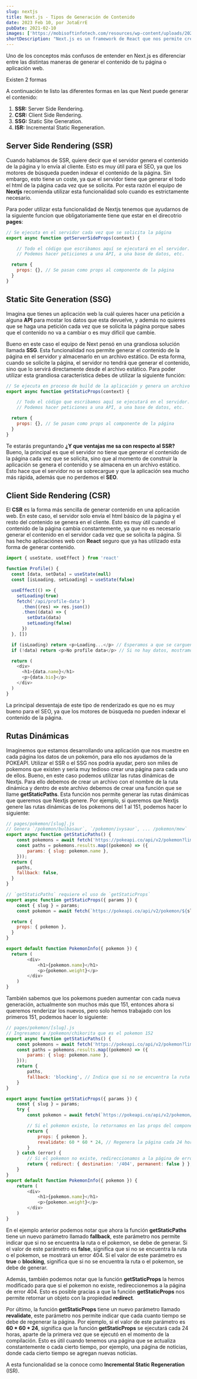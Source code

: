 ```yaml
---
slug: nextjs
title: Next.js - Tipos de Generación de Contenido
date: 2023 Feb 10, por JotaErrE
pubDate: 2021-02-10
images: ['https://mobisoftinfotech.com/resources/wp-content/uploads/2022/04/next-JS-framework.png']
shortDescription: "Next.js es un framework de React que nos permite crear aplicaciones web de forma sencilla y rápida. En este artículo veremos las diferentes formas de generar contenido en Next.js: SSG, SSR, ISR y SPA."
---
```


Uno de los conceptos más confusos de entender en Next.js es diferenciar entre las distintas maneras de generar el contenido de tu página o aplicación web.

Existen 2 formas 

A continuación te listo las diferentes formas en las que Next puede generar el contenido:

1. **SSR:** Server Side Rendering.
2. **CSR:** Client Side Rendering.
3. **SSG:** Static Site Generation.
4. **ISR:** Incremental Static Regeneration.

## Server Side Rendering (SSR)
Cuando hablamos de SSR, quiere decir que el servidor genera el contenido de la página y lo envía al cliente. Esto es muy útil para el SEO, ya que los motores de búsqueda pueden indexar el contenido de la página. Sin embargo, esto tiene un coste, ya que el servidor tiene que generar el todo el html de la página cada vez que se solicita. Por esta razón el equipo de **Nextjs** recomienda utilizar esta funcionalidad solo cuando es estrictamente necesario.

Para poder utilizar esta funcionalidad de Nextjs tenemos que ayudarnos de la siguiente funcion que obligatoriamente tiene que estar en el direcotrio **pages**:

```js
// Se ejecuta en el servidor cada vez que se solicita la página
export async function getServerSideProps(context) {

	// Todo el código que escribamos aquí se ejecutará en el servidor.
	// Podemos hacer peticiones a una API, a una base de datos, etc.

  return {
    props: {}, // Se pasan como props al componente de la página
  }
}
```

## Static Site Generation (SSG)
Imagina que tienes un aplicación web la cuál quieres hacer una petición a alguna **API** para mostar los datos que esta devuelve, y además no quieres que se haga una petición cada vez que se solicita la página porque sabes que el contenido no va a cambiar o es muy difícil que cambie.

Bueno en este caso el equipo de Next pensó en una grandiosa solución llamada **SSG**. Esta funcionalidad nos permite generar el contenido de la página en el servidor y almacenarlo en un archivo estático. De esta forma, cuando se solicite la página, el servidor no tendrá que generar el contenido, sino que lo servirá directamente desde el archivo estático. Para  poder utilizar esta grandiosa característica debes de utilizar la siguiente función:

```js
// Se ejecuta en proceso de build de la aplicación y genera un archivo estático
export async function getStaticProps(context) {

	// Todo el código que escribamos aquí se ejecutará en el servidor.
	// Podemos hacer peticiones a una API, a una base de datos, etc.

  return {
	props: {}, // Se pasan como props al componente de la página
  }
}
```
Te estarás preguntando **¿Y que ventajas me sa con respecto al SSR?** Bueno, la principal es que el servidor no tiene que generar el contenido de la página cada vez que se solicita, sino que al momento de construir la aplicación se genera el contenido y se almacena en un archivo estático. Esto hace que el servidor no se sobrecargue y que la aplicación sea mucho más rápida, además que no perdemos el **SEO**.


## Client Side Rendering (CSR)
El **CSR** es la forma más sencilla de generar contenido en una aplicación web. En este caso, el servidor solo envía el html básico de la página y el resto del contenido se genera en el cliente. Esto es muy útil cuando el contenido de la página cambia constantemente, ya que no es necesario generar el contenido en el servidor cada vez que se solicita la página. Si has hecho aplicaciónes web con **React** seguro que ya has utilizado esta forma de generar contenido.
```js
import { useState, useEffect } from 'react'

function Profile() {
  const [data, setData] = useState(null)
  const [isLoading, setLoading] = useState(false)

  useEffect(() => {
    setLoading(true)
    fetch('/api/profile-data')
      .then((res) => res.json())
      .then((data) => {
        setData(data)
        setLoading(false)
      })
  }, [])

  if (isLoading) return <p>Loading...</p> // Esperamos a que se carguen los datos
  if (!data) return <p>No profile data</p> // Si no hay datos, mostramos un mensaje de error

  return (
    <div>
      <h1>{data.name}</h1>
      <p>{data.bio}</p>
    </div>
  )
}
```

La principal desventaja de este tipo de renderizado es que no es muy bueno para el SEO, ya que los motores de búsqueda no pueden indexar el contenido de la página.

## Rutas Dinámicas

Imaginemos que estamos desarrollando una aplicación que nos muestre en cada página los datos de un pokemón, para ello nos ayudamos de la POKEAPI. Utilizar el SSR o el SSG nos podría ayudar, pero son miles de pokemons que existen y sería muy tedioso crear una página para cada uno de ellos. Bueno, en este caso podemos utilizar las rutas dinámicas de Nextjs. Para ello debemos de crear un archivo con el nombre de la ruta dinámica y dentro de este archivo debemos de crear una función que se llame **getStaticPaths**. Esta función nos permite generar las rutas dinámicas que queremos que Nextjs genere. Por ejemplo, si queremos que Nextjs genere las rutas dinámicas de los pokemons del 1 al 151, podemos hacer lo siguiente:

```js
// pages/pokemon/[slug].js
// Genera `/pokemon/bulbasaur`, `/pokemon/ivysaur`, ... /pokemon/mew`
export async function getStaticPaths() {
	const pokemons = await fetch('https://pokeapi.co/api/v2/pokemon?limit=151').then((res) => res.json())
	const paths = pokemons.results.map((pokemon) => ({
		params: { slug: pokemon.name },
	}));
  return {
    paths,
    fallback: false,
  }
}

// `getStaticPaths` requiere el uso de `getStaticProps`
export async function getStaticProps({ params }) {
	const { slug } = params;
	const pokemon = await fetch(`https://pokeapi.co/api/v2/pokemon/${slug}`).then((res) => res.json())

  return {
    props: { pokemon },
  }
}

export default function PokemonInfo({ pokemon }) {
  return (
		<div>
			<h1>{pokemon.name}</h1>
			<p>{pokemon.weight}</p>
		</div>
	)
}
```

También sabemos que los pokemons pueden aumentar con cada nueva generación, actualmente son muchos más que 151, entonces ahora si queremos renderizar los nuevos, pero solo hemos trabajado con los primeros 151, podemos hacer lo siguiente:

```js
// pages/pokemon/[slug].js
// Ingresamos a /pokemon/chikorita que es el pokemon 152
export async function getStaticPaths() {
	const pokemons = await fetch('https://pokeapi.co/api/v2/pokemon?limit=151').then((res) => res.json())
	const paths = pokemons.results.map((pokemon) => ({
		params: { slug: pokemon.name },
	}));
	return {
		paths,
		fallback: 'blocking', // Indica que si no se encuentra la ruta o el pokemon, se debe de generar
	}
}

export async function getStaticProps({ params }) {
	const { slug } = params;
	try {
		const pokemon = await fetch(`https://pokeapi.co/api/v2/pokemon/${slug}`).then((res) => res.json()); // https://pokeapi.co/api/v2/pokemon/chikorita

		// Si el pokemon existe, lo retornamos en las props del componente
		return {
			props: { pokemon },
			revalidate: 60 * 60 * 24, // Regenera la página cada 24 horas
		}
	} catch (error) {
		// Si el pokemon no existe, redireccionamos a la página de error 404
		return { redirect: { destination: '/404', permanent: false } };
	}
}
export default function PokemonInfo({ pokemon }) {
	return (
		<div>
			<h1>{pokemon.name}</h1>
			<p>{pokemon.weight}</p>
		</div>
	)
}
```

En el ejemplo anterior podemos notar que ahora la función **getStaticPaths** tiene un nuevo parámetro llamado **fallback**, este parámetro nos permite indicar que si no se encuentra la ruta o el pokemon, se debe de generar. Si el valor de este parámetro es **false**, significa que si no se encuentra la ruta o el pokemon, se mostrará un error 404. Si el valor de este parámetro es **true** o **blocking**, significa que si no se encuentra la ruta o el pokemon, se debe de generar.

Además, también podemos notar que la función **getStaticProps** la hemos modificado para que si el pokemon no existe, redireccionemos a la página de error 404. Esto es posible gracias a que la función **getStaticProps** nos permite retornar un objeto con la propiedad **redirect**.

Por último, la función **getStaticProps** tiene un nuevo parámetro llamado **revalidate**, este parámetro nos permite indicar que cada cuanto tiempo se debe de regenerar la página. Por ejemplo, si el valor de este parámetro es **60 \* 60 \* 24**, significa que la función **getStaticProps** se ejecutará cada 24 horas, aparte de la primera vez que se ejecutó en el momento de la compilación.
Esto es útil cuando tenemos una página que se actualiza constantemente o cada cierto tiempo, por ejemplo, una página de noticias, donde cada cierto tiempo se agregan nuevas noticias.

A esta funcionalidad se la conoce como **Incremental Static Regeneration** (ISR).
